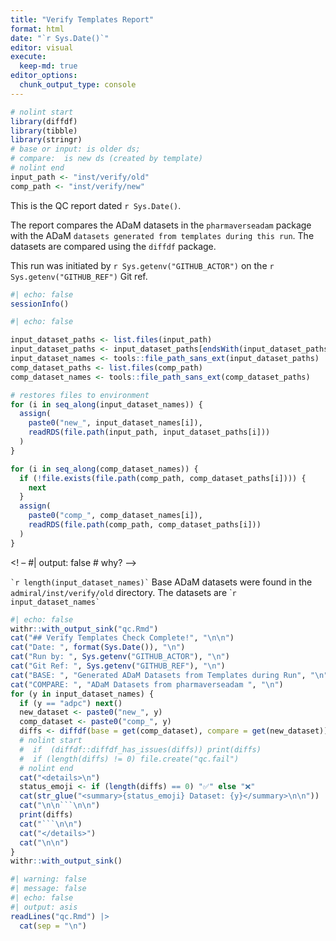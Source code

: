 ```yaml
---
title: "Verify Templates Report"
format: html
date: "`r Sys.Date()`"
editor: visual
execute:
  keep-md: true
editor_options: 
  chunk_output_type: console
---
```


```r
# nolint start
library(diffdf)
library(tibble)
library(stringr)
# base or input: is older ds;
# compare:  is new ds (created by template)
# nolint end
input_path <- "inst/verify/old"
comp_path <- "inst/verify/new"
```

This is the QC report dated `r Sys.Date()`.

The report compares the ADaM datasets in the `pharmaverseadam` package with the ADaM `datasets generated from templates during this run`. The datasets are compared using the `diffdf` package.

This run was initiated by `r Sys.getenv("GITHUB_ACTOR")` on the `r Sys.getenv("GITHUB_REF")` Git ref.

```r
#| echo: false
sessionInfo()
```

```r
#| echo: false

input_dataset_paths <- list.files(input_path)
input_dataset_paths <- input_dataset_paths[endsWith(input_dataset_paths, ".rds")]
input_dataset_names <- tools::file_path_sans_ext(input_dataset_paths)
comp_dataset_paths <- list.files(comp_path)
comp_dataset_names <- tools::file_path_sans_ext(comp_dataset_paths)

# restores files to environment
for (i in seq_along(input_dataset_names)) {
  assign(
    paste0("new_", input_dataset_names[i]),
    readRDS(file.path(input_path, input_dataset_paths[i]))
  )
}

for (i in seq_along(comp_dataset_names)) {
  if (!file.exists(file.path(comp_path, comp_dataset_paths[i]))) {
    next
  }
  assign(
    paste0("comp_", comp_dataset_names[i]),
    readRDS(file.path(comp_path, comp_dataset_paths[i]))
  )
}
```

\<! -- #\| output: false \# why? --\>

`` `r length(input_dataset_names)` `` Base ADaM datasets were found in the `admiral/inst/verify/old` directory. The datasets are \``` r input_dataset_names` ``

```r
#| echo: false
withr::with_output_sink("qc.Rmd")
cat("## Verify Templates Check Complete!", "\n\n")
cat("Date: ", format(Sys.Date()), "\n")
cat("Run by: ", Sys.getenv("GITHUB_ACTOR"), "\n")
cat("Git Ref: ", Sys.getenv("GITHUB_REF"), "\n")
cat("BASE: ", "Generated ADaM Datasets from Templates during Run", "\n")
cat("COMPARE: ", "ADaM Datasets from pharmaverseadam ", "\n")
for (y in input_dataset_names) {
  if (y == "adpc") next()
  new_dataset <- paste0("new_", y)
  comp_dataset <- paste0("comp_", y)
  diffs <- diffdf(base = get(comp_dataset), compare = get(new_dataset))
  # nolint start
  #  if  (diffdf::diffdf_has_issues(diffs)) print(diffs)
  #  if (length(diffs) != 0) file.create("qc.fail")
  # nolint end
  cat("<details>\n")
  status_emoji <- if (length(diffs) == 0) "✅" else "❌"
  cat(str_glue("<summary>{status_emoji} Dataset: {y}</summary>\n\n"))
  cat("\n\n```\n\n")
  print(diffs)
  cat("```\n\n")
  cat("</details>")
  cat("\n\n")
}
withr::with_output_sink()
```

```r
#| warning: false
#| message: false
#| echo: false
#| output: asis
readLines("qc.Rmd") |>
  cat(sep = "\n")
```
